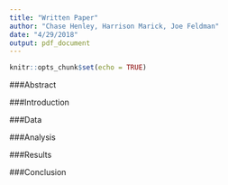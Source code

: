 ```yaml
---
title: "Written Paper"
author: "Chase Henley, Harrison Marick, Joe Feldman"
date: "4/29/2018"
output: pdf_document
---
```


```r
knitr::opts_chunk$set(echo = TRUE)
```

###Abstract

###Introduction

###Data

###Analysis

###Results

###Conclusion




